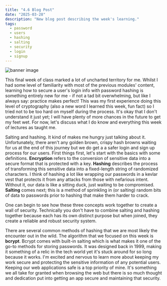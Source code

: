 ```yaml
---
title: "4.6 Blog Post"
date: "2025-03-28"
description: "New blog post describing the week's learning."
tags:
  - password
  - users
  - hashing
  - salting
  - security
  - login
  - signup
---
```


![banner image](./banner3.png)

This final week of class marked a lot of uncharted territory for me. Whilst I had some level of familiarity with most of the previous modules' content, learning how to secure a user's login info with password hashing is something entirely new for me - if not a tad bit overwhelming, but like I always say: practice makes perfect! This was my first experience doing this level of cryptography (also a new word I learned this week, fun fact) so I tried not to be too hard on myself during the process. It's okay that I don't understand it just yet; I will have plenty of more chances in the future to get my feet wet. For now, let's discuss what I do know and everything this week of lectures as taught me.

Salting and hashing. It kind of makes me hungry just talking about it. Unfortunately, there aren't any golden brown, crispy hash browns waiting for us at the end of this journey but we do get a a safer login and sign up process for our users. First things first, let's start with the basics with some definitions. **Encryption** refers to the conversion of sensitive data into a secure format that is protected with a key. **Hashing** describes the process of transforming this sensitive data into a fixed-length string of randomized characters. I think of hashing a lot like wrapping our passwords in a kevlar vest that protects it from any attacks from those with nefarious intent. Without it, our data is like a sitting duck, just waiting to be compromised. **Salting** comes next; this is a method of sprinkling in (or salting) random bits of data to passwords prior to hashing that make them harder to crack.

One can begin to see how these three concepts work together to create a wall of security. Technically you don't have to combine salting and hashing together because each has its own distinct purpose but when joined, they create a reliable and robust security system.

There are several common methods of hashing that we are most likely the encounter out in the wild. The algorithm that we focused on this week is **bcrypt**. Bcrypt comes with built-in salting which is what makes it one of the go-to methods for storing passwords. It was designed back in 1999, making it something of a relic in the tech world yet it's stuck around for so long because it works. I'm excited and nervous to learn more about keeping my work secure and protecting the sensitive information of any potential users. Keeping our web applications safe is a top priority of mine. It's something we all take for granted when browsing the web but there is so much thought and dedication put into getting an app secure and maintaining that security.
